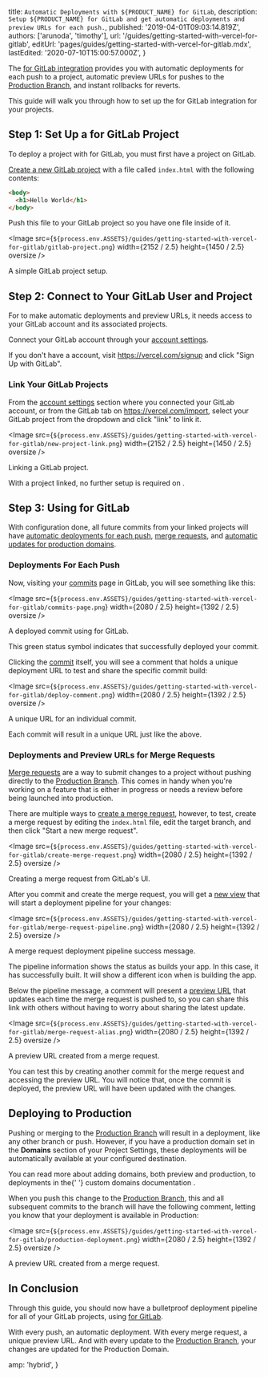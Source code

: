 
  title: `Automatic Deployments with ${PRODUCT_NAME} for GitLab`,
  description: `Setup ${PRODUCT_NAME} for GitLab and get automatic deployments and preview URLs for each push.`,
  published: '2019-04-01T09:03:14.819Z',
  authors: ['arunoda', 'timothy'],
  url: '/guides/getting-started-with-vercel-for-gitlab',
  editUrl: 'pages/guides/getting-started-with-vercel-for-gitlab.mdx',
  lastEdited: '2020-07-10T15:00:57.000Z',
}

The [<ProductName /> for GitLab integration](/docs/v2/integrations/vercel-for-gitlab) provides you with automatic deployments for each push to a project, automatic preview URLs for pushes to the [Production Branch](/docs/v2/git-integrations#production-branch), and instant rollbacks for reverts.

This guide will walk you through how to set up the <ProductName /> for GitLab integration for your projects.

## Step 1: Set Up a <NameWrapper name={PRODUCT_NAME} /> for GitLab Project

To deploy a project with <ProductName /> for GitLab, you must first have a project on GitLab.

[Create a new GitLab project](https://docs.gitlab.com/ee/gitlab-basics/create-project.html) with a file called `index.html` with the following contents:

```html
<body>
  <h1>Hello World</h1>
</body>
```

Push this file to your GitLab project so you have one file inside of it.

<Image
  src={`${process.env.ASSETS}/guides/getting-started-with-vercel-for-gitlab/gitlab-project.png`}
  width={2152 / 2.5}
  height={1450 / 2.5}
  oversize
/>
<Caption style={{ marginTop: '-64px' }}>A simple GitLab project setup.</Caption>

## Step 2: Connect <NameWrapper name={PRODUCT_NAME} /> to Your GitLab User and Project

For <ProductName /> to make automatic deployments and preview URLs, it needs access to your GitLab account and its associated projects.

Connect your GitLab account through your [account settings](/account).

If you don't have a <OrgName /> account, visit <https://vercel.com/signup> and click "Sign Up with GitLab".

### Link Your GitLab Projects

From the [account settings](/account) section where you connected your GitLab account, or from the GitLab tab on <https://vercel.com/import>, select your GitLab project from the dropdown and click "link" to link it.

<Image
  src={`${process.env.ASSETS}/guides/getting-started-with-vercel-for-gitlab/new-project-link.png`}
  width={2152 / 2.5}
  height={1450 / 2.5}
  oversize
/>
<Caption style={{ marginTop: '-64px' }}>Linking a GitLab project.</Caption>

With a project linked, no further setup is required on <OrgName />.

## Step 3: Using <NameWrapper name={PRODUCT_NAME} /> for GitLab

With configuration done, all future commits from your linked projects will have [automatic deployments for each push](#deployments-for-each-push), [merge requests](#deployments-and-preview-urls-for-merge-requests), and [automatic updates for production domains](#deploying-to-production).

### Deployments For Each Push

Now, visiting your [commits](https://gitlab.com/now-examples/hello-world/commits/master) page in GitLab, you will see something like this:

<Image
  src={`${process.env.ASSETS}/guides/getting-started-with-vercel-for-gitlab/commits-page.png`}
  width={2080 / 2.5}
  height={1392 / 2.5}
  oversize
/>
<Caption style={{ marginTop: '-40px' }}>
  A deployed commit using <ProductName /> for GitLab.
</Caption>

This green status symbol indicates that <ProductName /> successfully deployed your commit.

Clicking the [commit](https://gitlab.com/now-examples/hello-world/commit/9fade7c749778b69a71ac52151a4d2cd94e7e92a) itself, you will see a comment that holds a unique deployment URL to test and share the specific commit build:

<Image
  src={`${process.env.ASSETS}/guides/getting-started-with-vercel-for-gitlab/deploy-comment.png`}
  width={2080 / 2.5}
  height={1392 / 2.5}
  oversize
/>
<Caption style={{ marginTop: '-40px' }}>
  A unique URL for an individual commit.
</Caption>

Each commit will result in a unique URL just like the above.

### Deployments and Preview URLs for Merge Requests

[Merge requests](https://docs.gitlab.com/ee/user/project/merge_requests/) are a way to submit changes to a project without pushing directly to the [Production Branch](/docs/v2/git-integrations#production-branch). This comes in handy when you're working on a feature that is either in progress or needs a review before being launched into production.

There are multiple ways to [create a merge request](https://docs.gitlab.com/ee/gitlab-basics/add-merge-request.html), however, to test, create a merge request by editing the `index.html` file, edit the target branch, and then click "Start a new merge request".

<Image
  src={`${process.env.ASSETS}/guides/getting-started-with-vercel-for-gitlab/create-merge-request.png`}
  width={2080 / 2.5}
  height={1392 / 2.5}
  oversize
/>
<Caption style={{ marginTop: '-40px' }}>
  Creating a merge request from GitLab's UI.
</Caption>

After you commit and create the merge request, you will get a [new view](https://gitlab.com/now-examples/hello-world/merge_requests/1) that will start a deployment pipeline for your changes:

<Image
  src={`${process.env.ASSETS}/guides/getting-started-with-vercel-for-gitlab/merge-request-pipeline.png`}
  width={2080 / 2.5}
  height={1392 / 2.5}
  oversize
/>
<Caption style={{ marginTop: '-40px' }}>
  A merge request deployment pipeline success message.
</Caption>

The pipeline information shows the status as <ProductName /> builds your app. In this case, it has successfully built. It will show a different icon when <ProductName /> is building the app.

Below the pipeline message, a comment will present a [preview URL](/docs/v2/custom-domains#deploying-with-your-domain) that updates each time the merge request is pushed to, so you can share this link with others without having to worry about sharing the latest update.

<Image
  src={`${process.env.ASSETS}/guides/getting-started-with-vercel-for-gitlab/merge-request-alias.png`}
  width={2080 / 2.5}
  height={1392 / 2.5}
  oversize
/>
<Caption style={{ marginTop: '-40px' }}>
  A preview URL created from a merge request.
</Caption>

You can test this by creating another commit for the merge request and accessing the preview URL. You will notice that, once the commit is deployed, the preview URL will have been updated with the changes.

## Deploying to Production

Pushing or merging to the [Production Branch](/docs/v2/git-integrations#production-branch) will result in a deployment, like any other branch or push. However, if you have a production domain set in the **Domains** section of your Project Settings, these deployments will be automatically available at your configured destination.

<Note>
  You can read more about adding domains, both preview and production, to
  deployments in the{' '}
  <Link href="/docs/v2/custom-domains#deploying-with-your-domain">
    custom domains documentation
  </Link>
  .
</Note>

When you push this change to the [Production Branch](/docs/v2/git-integrations#production-branch), this and all subsequent commits to the branch will have the following comment, letting you know that your deployment is available in Production:

<Image
  src={`${process.env.ASSETS}/guides/getting-started-with-vercel-for-gitlab/production-deployment.png`}
  width={2080 / 2.5}
  height={1392 / 2.5}
  oversize
/>
<Caption style={{ marginTop: '-40px' }}>
  A preview URL created from a merge request.
</Caption>

## In Conclusion

Through this guide, you should now have a bulletproof deployment pipeline for all of your GitLab projects, using [<ProductName /> for GitLab](/docs/v2/integrations/vercel-for-gitlab).

With every push, an automatic deployment. With every merge request, a unique preview URL. And with every update to the [Production Branch](/docs/v2/git-integrations#production-branch), your changes are updated for the Production Domain.


  amp: 'hybrid',
}
